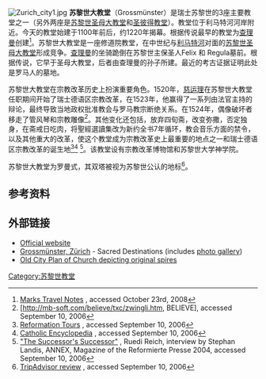 [[Image:Zurich_city1.jpg|thumb]]
'''苏黎世大教堂'''（Grossmünster）是瑞士苏黎世的3座主要教堂之一（另外两座是[[苏黎世圣母大教堂|苏黎世圣母大教堂]]和[[苏黎世圣彼得教堂|圣彼得教堂]]）。教堂位于利马特河河岸附近。今天的教堂始建于1100年前后，约1220年揭幕。根据传说最早的教堂为[[查理曼|查理曼]]创建<ref>[http://www.markstravelnotes.com/europe/western_europe/switzerland/canton_zurich/zurich/places_of_interest/churches/grossmunster/ Marks Travel Notes] {{Wayback|url=http://www.markstravelnotes.com/europe/western_europe/switzerland/canton_zurich/zurich/places_of_interest/churches/grossmunster/ |date=20081122005740 }}, accessed October 23rd, 2008</ref>。苏黎世大教堂是一座修道院教堂，在中世纪与[[利马特河|利马特河]]对面的[[苏黎世圣母大教堂|苏黎世圣母大教堂]]形成竞争。[[查理曼|查理曼]]的坐骑跪倒在苏黎世主保圣人Felix 和 Regula墓前。根据传说，它早于圣母大教堂，后者由查理曼的孙子所建。最近的考古证据证明此处是罗马人的墓地。 

苏黎世大教堂在宗教改革历史上扮演重要角色。1520年，[[慈运理|慈运理]]在苏黎世大教堂任职期间开始了瑞士德语区宗教改革，在1523年，他赢得了一系列由法官主持的辩论，最终导致当地政权批准教会与罗马教宗断绝关系。在1524年，偶像破坏者移走了管风琴和宗教雕像<ref>[http://mb-soft.com/believe/txc/zwingli.htm, BELIEVE]{{dead link|date=2018年4月 |bot=InternetArchiveBot |fix-attempted=yes }}, accessed September 10, 2006</ref>。其他变化还包括，放弃四旬斋，改变弥撒，否定独身，在斋戒日吃肉，将聖經選讀集改为新约全书7年循环，教会音乐方面的禁令，以及其他重大的改革，使这个教堂成为宗教改革史上最重要的地点之一和瑞士德语区宗教改革的诞生地<ref>[http://www.reformationtours.com/site/490868/page/629552 Reformation Tours] {{webarchive|url=https://web.archive.org/web/20060623143723/http://reformationtours.com/site/490868/page/629552 |date=2006-06-23 }}, accessed September 10, 2006</ref><ref>[http://www.newadvent.org/cathen/15770b.htm Catholic Encyclopedia] {{Wayback|url=http://www.newadvent.org/cathen/15770b.htm |date=20210417170222 }}, accessed September 10, 2006</ref> <ref>[http://www.der-nachfolger.ch/content/e850/e793/Annex_01_16_Engl._2004.pdf "The Successor's Successor"] {{Wayback|url=http://www.der-nachfolger.ch/content/e850/e793/Annex_01_16_Engl._2004.pdf |date=20141226013528 }}, Ruedi Reich, interview by Stephan Landis, ANNEX, Magazine of the Reformierte Presse 2004, accessed September 10, 2006</ref>。该教堂设有宗教改革博物馆和苏黎世大学神学院。

苏黎世大教堂为罗曼式，其双塔被视为苏黎世公认的地标<ref>[http://www.tripadvisor.com/Attraction_Review-g188113-d196028-Reviews-Great_Church_Grossmunster-Zurich.html TripAdvisor review] {{Wayback|url=http://www.tripadvisor.com/Attraction_Review-g188113-d196028-Reviews-Great_Church_Grossmunster-Zurich.html |date=20140205165910 }}, accessed September 10, 2006</ref>。

==参考资料==
<div class="references-small">
<references/>
</div>

==外部链接==
{{commons|Grossmünster|Grossmünster}}
* [http://www.grossmuenster.ch Official website] {{Wayback|url=http://www.grossmuenster.ch/ |date=20151119035221 }}
* [http://www.sacred-destinations.com/switzerland/zurich-grossmunster.htm Grossmünster, Zürich] {{Wayback|url=http://www.sacred-destinations.com/switzerland/zurich-grossmunster.htm |date=20090918123437 }} - Sacred Destinations (includes [https://web.archive.org/web/20090425181727/http://www.sacred-destinations.com/switzerland/zurich-grossmunster-pictures/index.htm photo gallery])
* [http://www.gms-reisen.ch/images/Heft%2053/Zurich-6f.jpg Old City Plan of Church depicting original spires] {{Wayback|url=http://www.gms-reisen.ch/images/Heft%2053/Zurich-6f.jpg |date=20190827163935 }}

{{coord|47|22|12|N|8|32|39|E|region:CH-ZH_type:landmark|display=title}}

{{Authority control}}
[[Category:苏黎世教堂|Category:苏黎世教堂]]